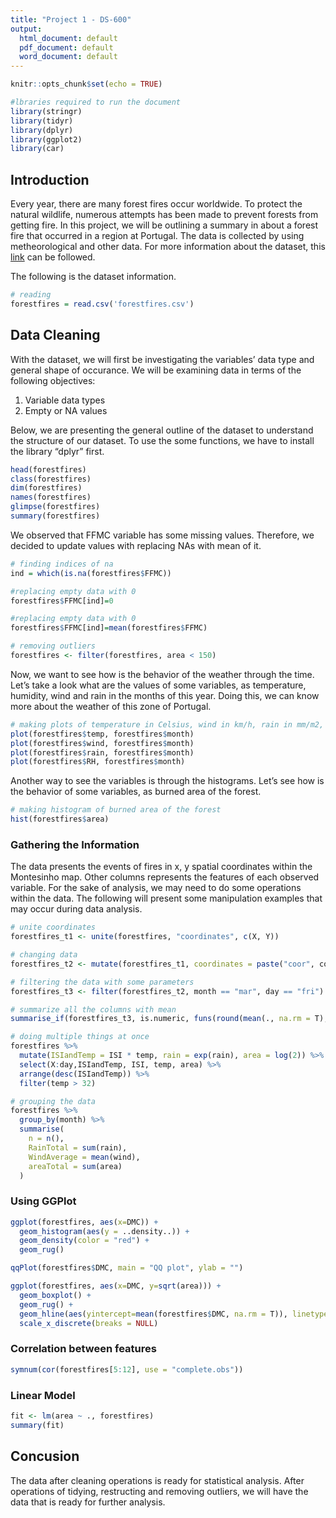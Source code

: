 ```yaml
---
title: "Project 1 - DS-600"
output:
  html_document: default
  pdf_document: default
  word_document: default
---
```


```r
knitr::opts_chunk$set(echo = TRUE)

#lbraries required to run the document
library(stringr)
library(tidyr)
library(dplyr)
library(ggplot2)
library(car)
```

## Introduction

Every year, there are many forest fires occur worldwide. To protect the natural wildlife, numerous attempts has been made to prevent forests from getting fire. In this project, we will be outlining a summary in about a forest fire that occurred in a region at Portugal. The data is collected by using metheorological and other data. For more information about the dataset, this [link](http://www3.dsi.uminho.pt/pcortez/forestfires/forestfires-names.txt) can be followed.

The following is the dataset information.

```r
# reading 
forestfires = read.csv('forestfires.csv')
```

## Data Cleaning

With the dataset, we will first be investigating the variables' data type and general shape of occurance. We will be examining data in terms of the following objectives:

1. Variable data types
2. Empty or NA values

Below, we are presenting the general outline of the dataset to understand the structure of our dataset. To use the some functions, we have to install the library "dplyr" first.

```r
head(forestfires)
class(forestfires)
dim(forestfires)
names(forestfires)
glimpse(forestfires)
summary(forestfires)
```

We observed that FFMC variable has some missing values. Therefore, we decided to update values with replacing NAs with mean of it.

```r
# finding indices of na
ind = which(is.na(forestfires$FFMC))

#replacing empty data with 0
forestfires$FFMC[ind]=0

#replacing empty data with 0
forestfires$FFMC[ind]=mean(forestfires$FFMC)

# removing outliers
forestfires <- filter(forestfires, area < 150)
```

Now, we want to see how is the behavior of the weather through the time. Let's take a look what are the values of some variables, as temperature, humidity, wind and rain in the months of this year. Doing this, we can know more about the weather of this zone of Portugal.
```r
# making plots of temperature in Celsius, wind in km/h, rain in mm/m2, and humidty (RH) in % 
plot(forestfires$temp, forestfires$month)
plot(forestfires$wind, forestfires$month)
plot(forestfires$rain, forestfires$month)
plot(forestfires$RH, forestfires$month) 
```

Another way to see the variables is through the histograms. Let's see how is the behavior of some variables, as burned area of the forest.

```r
# making histogram of burned area of the forest
hist(forestfires$area)
```

### Gathering the Information

The data presents the events of fires in x, y spatial coordinates within the Montesinho map. Other columns represents the features of each observed variable. For the sake of analysis, we may need to do some operations within the data. The following will present some manipulation examples that may occur during data analysis.

```r
# unite coordinates
forestfires_t1 <- unite(forestfires, "coordinates", c(X, Y))

# changing data
forestfires_t2 <- mutate(forestfires_t1, coordinates = paste("coor", coordinates, sep = "_"))

# filtering the data with some parameters
forestfires_t3 <- filter(forestfires_t2, month == "mar", day == "fri")

# summarize all the columns with mean
summarise_if(forestfires_t3, is.numeric, funs(round(mean(., na.rm = T), 2)))

# doing multiple things at once
forestfires %>% 
  mutate(ISIandTemp = ISI * temp, rain = exp(rain), area = log(2)) %>% 
  select(X:day,ISIandTemp, ISI, temp, area) %>%
  arrange(desc(ISIandTemp)) %>%
  filter(temp > 32)

# grouping the data
forestfires %>%
  group_by(month) %>%
  summarise(
    n = n(),
    RainTotal = sum(rain),
    WindAverage = mean(wind),
    areaTotal = sum(area)
  )
```

### Using GGPlot
```r
ggplot(forestfires, aes(x=DMC)) + 
  geom_histogram(aes(y = ..density..)) + 
  geom_density(color = "red") + 
  geom_rug()

qqPlot(forestfires$DMC, main = "QQ plot", ylab = "")

ggplot(forestfires, aes(x=DMC, y=sqrt(area))) +
  geom_boxplot() + 
  geom_rug() + 
  geom_hline(aes(yintercept=mean(forestfires$DMC, na.rm = T)), linetype = 2, color = "red") +
  scale_x_discrete(breaks = NULL)
```

### Correlation between features
```r
symnum(cor(forestfires[5:12], use = "complete.obs"))
```

### Linear Model
```r
fit <- lm(area ~ ., forestfires) 
summary(fit)
```

## Concusion
The data after cleaning operations is ready for statistical analysis. After operations of tidying, restructing and removing outliers, we will have the data that is ready for further analysis.


